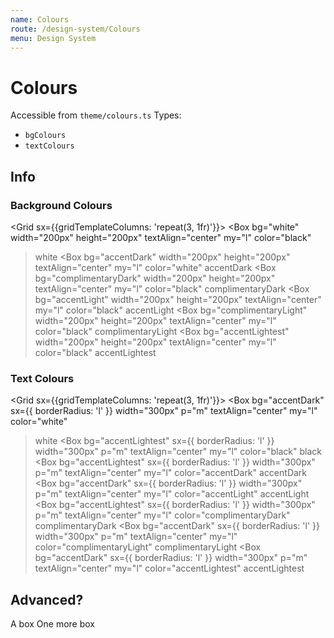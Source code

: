 ```yaml
---
name: Colours
route: /design-system/Colours
menu: Design System
---
```




# Colours

Accessible from `theme/colours.ts`
Types:
- `bgColours`
- `textColours`

## Info

### Background Colours

<Grid sx={{gridTemplateColumns: 'repeat(3, 1fr)'}}>
  <Box
    bg="white"
    width="200px"
    height="200px"
    textAlign="center"
    my="l"
    color="black"
  >white</Box>
  <Box
    bg="accentDark"
    width="200px"
    height="200px"
    textAlign="center"
    my="l"
    color="white"
  >accentDark</Box>
  <Box
    bg="complimentaryDark"
    width="200px"
    height="200px"
    textAlign="center"
    my="l"
    color="black"
  >complimentaryDark</Box>
  <Box
    bg="accentLight"
    width="200px"
    height="200px"
    textAlign="center"
    my="l"
    color="black"
  >accentLight</Box>
  <Box
    bg="complimentaryLight"
    width="200px"
    height="200px"
    textAlign="center"
    my="l"
    color="black"
  >complimentaryLight</Box>
  <Box
    bg="accentLightest"
    width="200px"
    height="200px"
    textAlign="center"
    my="l"
    color="black"
  >accentLightest</Box>
</Grid>


### Text Colours
<Grid sx={{gridTemplateColumns: 'repeat(3, 1fr)'}}>
  <Box
    bg="accentDark"
    sx={{ borderRadius: 'l' }}
    width="300px"
    p="m"
    textAlign="center"
    my="l"
    color="white"
  >white</Box>
  <Box
    bg="accentLightest"
    sx={{ borderRadius: 'l' }}
    width="300px"
    p="m"
    textAlign="center"
    my="l"
    color="black"
  >black</Box>
  <Box
    bg="accentLightest"
    sx={{ borderRadius: 'l' }}
    width="300px"
    p="m"
    textAlign="center"
    my="l"
    color="accentDark"
  >accentDark</Box>
  <Box
    bg="accentDark"
    sx={{ borderRadius: 'l' }}
    width="300px"
    p="m"
    textAlign="center"
    my="l"
    color="accentLight"
  >accentLight</Box>
  <Box
    bg="accentLightest"
    sx={{ borderRadius: 'l' }}
    width="300px"
    p="m"
    textAlign="center"
    my="l"
    color="complimentaryDark"
  >complimentaryDark</Box>
  <Box
    bg="accentDark"
    sx={{ borderRadius: 'l' }}
    width="300px"
    p="m"
    textAlign="center"
    my="l"
    color="complimentaryLight"
  >complimentaryLight</Box>
  <Box
    bg="accentDark"
    sx={{ borderRadius: 'l' }}
    width="300px"
    p="m"
    textAlign="center"
    my="l"
    color="accentLightest"
  >accentLightest</Box>
</Grid>

## Advanced?

<Playground>
  <Grid sx={{gridTemplateColumns: 'repeat(3, 1fr)'}}>
    <Box
      bg="accentDark"
      width="200px"
      height="200px"
      textAlign="center"
      my="l"
      color="white"
    >A box</Box>
    <Box
      bg="accentLightest"
      width="200px"
      height="200px"
      textAlign="center"
      my="l"
      color="black"
    >One more box</Box>
  </Grid>
</Playground>

